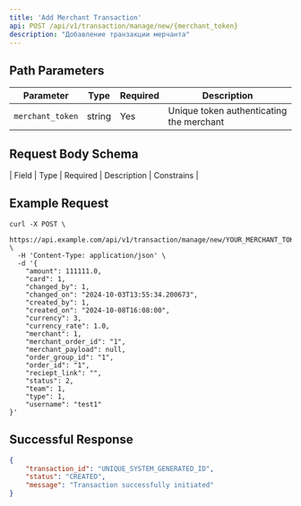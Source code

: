 ```yaml
---
title: 'Add Merchant Transaction'
api: POST /api/v1/transaction/manage/new/{merchant_token}
description: "Добавление транзакции мерчанта"
---
```


## Path Parameters
| Parameter | Type | Required | Description |
|-----------|------|----------|-------------|
```merchant_token```| string | Yes | Unique token authenticating the merchant|

## Request Body Schema
| Field | Type | Required | Description | Constrains |

## Example Request
```cURL
curl -X POST \
  https://api.example.com/api/v1/transaction/manage/new/YOUR_MERCHANT_TOKEN \
  -H 'Content-Type: application/json' \
  -d '{
    "amount": 111111.0,
    "card": 1,
    "changed_by": 1,
    "changed_on": "2024-10-03T13:55:34.200673",
    "created_by": 1,
    "created_on": "2024-10-08T16:08:00",
    "currency": 3,
    "currency_rate": 1.0,
    "merchant": 1,
    "merchant_order_id": "1",
    "merchant_payload": null,
    "order_group_id": "1",
    "order_id": "1",
    "reciept_link": "",
    "status": 2,
    "team": 1,
    "type": 1,
    "username": "test1"
}'
```

## Successful Response
```json
{
    "transaction_id": "UNIQUE_SYSTEM_GENERATED_ID",
    "status": "CREATED",
    "message": "Transaction successfully initiated"
}
```
